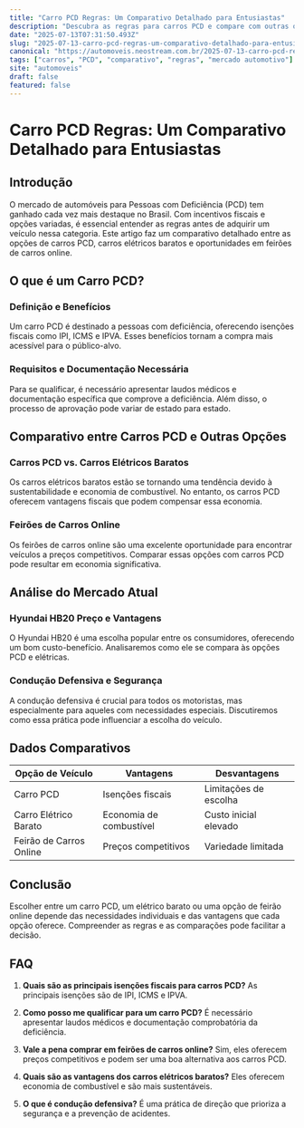 ```yaml
---
title: "Carro PCD Regras: Um Comparativo Detalhado para Entusiastas"
description: "Descubra as regras para carros PCD e compare com outras opções de mercado, incluindo carros elétricos e oportunidades em feirões online."
date: "2025-07-13T07:31:50.493Z"
slug: "2025-07-13-carro-pcd-regras-um-comparativo-detalhado-para-entusiastas"
canonical: "https://automoveis.neostream.com.br/2025-07-13-carro-pcd-regras-um-comparativo-detalhado-para-entusiastas"
tags: ["carros", "PCD", "comparativo", "regras", "mercado automotivo"]
site: "automoveis"
draft: false
featured: false
---
```


# Carro PCD Regras: Um Comparativo Detalhado para Entusiastas

## Introdução
O mercado de automóveis para Pessoas com Deficiência (PCD) tem ganhado cada vez mais destaque no Brasil. Com incentivos fiscais e opções variadas, é essencial entender as regras antes de adquirir um veículo nessa categoria. Este artigo faz um comparativo detalhado entre as opções de carros PCD, carros elétricos baratos e oportunidades em feirões de carros online.

## O que é um Carro PCD?
### Definição e Benefícios
Um carro PCD é destinado a pessoas com deficiência, oferecendo isenções fiscais como IPI, ICMS e IPVA. Esses benefícios tornam a compra mais acessível para o público-alvo.

### Requisitos e Documentação Necessária
Para se qualificar, é necessário apresentar laudos médicos e documentação específica que comprove a deficiência. Além disso, o processo de aprovação pode variar de estado para estado.

## Comparativo entre Carros PCD e Outras Opções
### Carros PCD vs. Carros Elétricos Baratos
Os carros elétricos baratos estão se tornando uma tendência devido à sustentabilidade e economia de combustível. No entanto, os carros PCD oferecem vantagens fiscais que podem compensar essa economia.

### Feirões de Carros Online
Os feirões de carros online são uma excelente oportunidade para encontrar veículos a preços competitivos. Comparar essas opções com carros PCD pode resultar em economia significativa.

## Análise do Mercado Atual
### Hyundai HB20 Preço e Vantagens
O Hyundai HB20 é uma escolha popular entre os consumidores, oferecendo um bom custo-benefício. Analisaremos como ele se compara às opções PCD e elétricas.

### Condução Defensiva e Segurança
A condução defensiva é crucial para todos os motoristas, mas especialmente para aqueles com necessidades especiais. Discutiremos como essa prática pode influenciar a escolha do veículo.

## Dados Comparativos
| Opção de Veículo | Vantagens | Desvantagens |
|-----------------|-----------|--------------|
| Carro PCD       | Isenções fiscais | Limitações de escolha |
| Carro Elétrico Barato | Economia de combustível | Custo inicial elevado |
| Feirão de Carros Online | Preços competitivos | Variedade limitada |

## Conclusão
Escolher entre um carro PCD, um elétrico barato ou uma opção de feirão online depende das necessidades individuais e das vantagens que cada opção oferece. Compreender as regras e as comparações pode facilitar a decisão.

## FAQ
1. **Quais são as principais isenções fiscais para carros PCD?**
   As principais isenções são de IPI, ICMS e IPVA.

2. **Como posso me qualificar para um carro PCD?**
   É necessário apresentar laudos médicos e documentação comprobatória da deficiência.

3. **Vale a pena comprar em feirões de carros online?**
   Sim, eles oferecem preços competitivos e podem ser uma boa alternativa aos carros PCD.

4. **Quais são as vantagens dos carros elétricos baratos?**
   Eles oferecem economia de combustível e são mais sustentáveis.

5. **O que é condução defensiva?**
   É uma prática de direção que prioriza a segurança e a prevenção de acidentes.